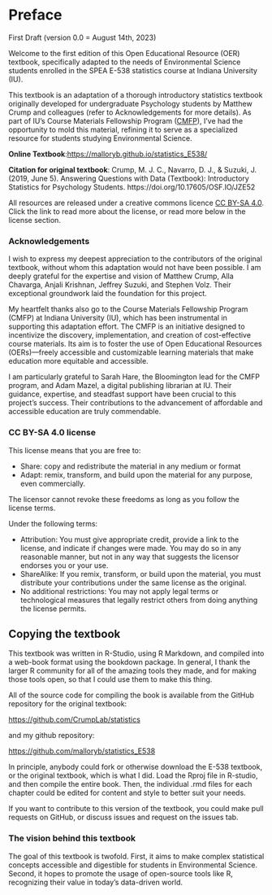 # Preface {.unnumbered}

First Draft (version 0.0 = August 14th, 2023)

Welcome to the first edition of this Open Educational Resource (OER) textbook, specifically adapted to the needs of Environmental Science students enrolled in the SPEA E-538 statistics course at Indiana University (IU).

This textbook is an adaptation of a thorough introductory statistics textbook originally developed for undergraduate Psychology students by Matthew Crump and colleagues (refer to Acknowledgements for more details). As part of IU's Course Materials Fellowship Program ([CMFP](https://libraries.indiana.edu/course-material-fellowship-program-1)), I've had the opportunity to mold this material, refining it to serve as a specialized resource for students studying Environmental Science.

**Online Textbook**:<https://malloryb.github.io/statistics_E538/>

**Citation for original textbook**: Crump, M. J. C., Navarro, D. J., & Suzuki, J. (2019, June 5). Answering Questions with Data (Textbook): Introductory Statistics for Psychology Students. https://doi.org/10.17605/OSF.IO/JZE52

All resources are released under a creative commons licence [CC BY-SA 4.0](https://creativecommons.org/licenses/by-sa/4.0/). Click the link to read more about the license, or read more below in the license section.

### Acknowledgements

I wish to express my deepest appreciation to the contributors of the original textbook, without whom this adaptation would not have been possible. I am deeply grateful for the expertise and vision of Matthew Crump, Alla Chavarga, Anjali Krishnan, Jeffrey Suzuki, and Stephen Volz. Their exceptional groundwork laid the foundation for this project.

My heartfelt thanks also go to the Course Materials Fellowship Program (CMFP) at Indiana University (IU), which has been instrumental in supporting this adaptation effort. The CMFP is an initiative designed to incentivize the discovery, implementation, and creation of cost-effective course materials. Its aim is to foster the use of Open Educational Resources (OERs)---freely accessible and customizable learning materials that make education more equitable and accessible.

I am particularly grateful to Sarah Hare, the Bloomington lead for the CMFP program, and Adam Mazel, a digital publishing librarian at IU. Their guidance, expertise, and steadfast support have been crucial to this project's success. Their contributions to the advancement of affordable and accessible education are truly commendable.

### CC BY-SA 4.0 license

This license means that you are free to:

-   Share: copy and redistribute the material in any medium or format
-   Adapt: remix, transform, and build upon the material for any purpose, even commercially.

The licensor cannot revoke these freedoms as long as you follow the license terms.

Under the following terms:

-   Attribution: You must give appropriate credit, provide a link to the license, and indicate if changes were made. You may do so in any reasonable manner, but not in any way that suggests the licensor endorses you or your use.
-   ShareAlike: If you remix, transform, or build upon the material, you must distribute your contributions under the same license as the original.
-   No additional restrictions: You may not apply legal terms or technological measures that legally restrict others from doing anything the license permits.

## Copying the textbook

This textbook was written in R-Studio, using R Markdown, and compiled into a web-book format using the bookdown package. In general, I thank the larger R community for all of the amazing tools they made, and for making those tools open, so that I could use them to make this thing.

All of the source code for compiling the book is available from the GitHub repository for the original textbook:

<https://github.com/CrumpLab/statistics>

and my github repository:

<https://github.com/malloryb/statistics_E538>

In principle, anybody could fork or otherwise download the E-538 textbook, or the original textbook, which is what I did. Load the Rproj file in R-studio, and then compile the entire book. Then, the individual .rmd files for each chapter could be edited for content and style to better suit your needs.

If you want to contribute to this version of the textbook, you could make pull requests on GitHub, or discuss issues and request on the issues tab.

### The vision behind this textbook

The goal of this textbook is twofold. First, it aims to make complex statistical concepts accessible and digestible for students in Environmental Science. Second, it hopes to promote the usage of open-source tools like R, recognizing their value in today's data-driven world.
